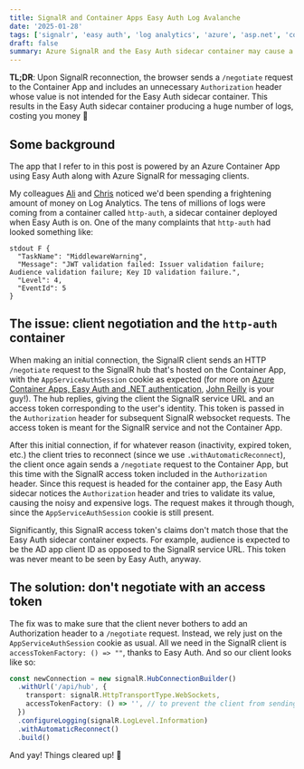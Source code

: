 ```yaml
---
title: SignalR and Container Apps Easy Auth Log Avalanche
date: '2025-01-28'
tags: ['signalr', 'easy auth', 'log analytics', 'azure', 'asp.net', 'container apps']
draft: false
summary: Azure SignalR and the Easy Auth sidecar container may cause a barrage of logs and a hefty bill to follow
---
```


**TL;DR**: Upon SignalR reconnection, the browser sends a `/negotiate` request to the Container App and includes an unnecessary `Authorization` header whose value is not intended for the Easy Auth sidecar container. This results in the Easy Auth sidecar container producing a huge number of logs, costing you money 💸

## Some background

The app that I refer to in this post is powered by an Azure Container App using Easy Auth along with Azure SignalR for messaging clients.

My colleagues [Ali](https://github.com/ali42) and [Chris](https://christaceygreen.com/) noticed we'd been spending a frightening amount of money on Log Analytics. The tens of millions of logs were coming from a container called `http-auth`, a sidecar container deployed when Easy Auth is on. One of the many complaints that `http-auth` had looked something like:

```
stdout F {
  "TaskName": "MiddlewareWarning",
  "Message": "JWT validation failed: Issuer validation failure; Audience validation failure; Key ID validation failure.",
  "Level": 4,
  "EventId": 5
}
```

## The issue: client negotiation and the `http-auth` container

When making an initial connection, the SignalR client sends an HTTP `/negotiate` request to the SignalR hub that's hosted on the Container App, with the `AppServiceAuthSession` cookie as expected (for more on [Azure Container Apps, Easy Auth and .NET authentication](https://johnnyreilly.com/azure-container-apps-easy-auth-and-dotnet-authentication), [John Reilly](https://johnnyreilly.com) is your guy!). The hub replies, giving the client the SignalR service URL and an access token corresponding to the user's identity. This token is passed in the `Authorization` header for subsequent SignalR websocket requests. The access token is meant for the SignalR service and not the Container App.

After this initial connection, if for whatever reason (inactivity, expired token, etc.) the client tries to reconnect (since we use `.withAutomaticReconnect`), the client once again sends a `/negotiate` request to the Container App, but this time with the SignalR access token included in the `Authorization` header. Since this request is headed for the container app, the Easy Auth sidecar notices the `Authorization` header and tries to validate its value, causing the noisy and expensive logs. The request makes it through though, since the `AppServiceAuthSession` cookie is still present.

Significantly, this SignalR access token's claims don't match those that the Easy Auth sidecar container expects. For example, audience is expected to be the AD app client ID as opposed to the SignalR service URL. This token was never meant to be seen by Easy Auth, anyway.

## The solution: don't negotiate with an access token

The fix was to make sure that the client never bothers to add an Authorization header to a `/negotiate` request. Instead, we rely just on the `AppServiceAuthSession` cookie as usual. All we need in the SignalR client is `accessTokenFactory: () => ""`, thanks to Easy Auth. And so our client looks like so:

```typescript
const newConnection = new signalR.HubConnectionBuilder()
  .withUrl('/api/hub', {
    transport: signalR.HttpTransportType.WebSockets,
    accessTokenFactory: () => '', // to prevent the client from sending an access token when negotiating a connection upon reconnect (auth is handled by the cookie + Easy Auth)
  })
  .configureLogging(signalR.LogLevel.Information)
  .withAutomaticReconnect()
  .build()
```

And yay! Things cleared up! 🥳
